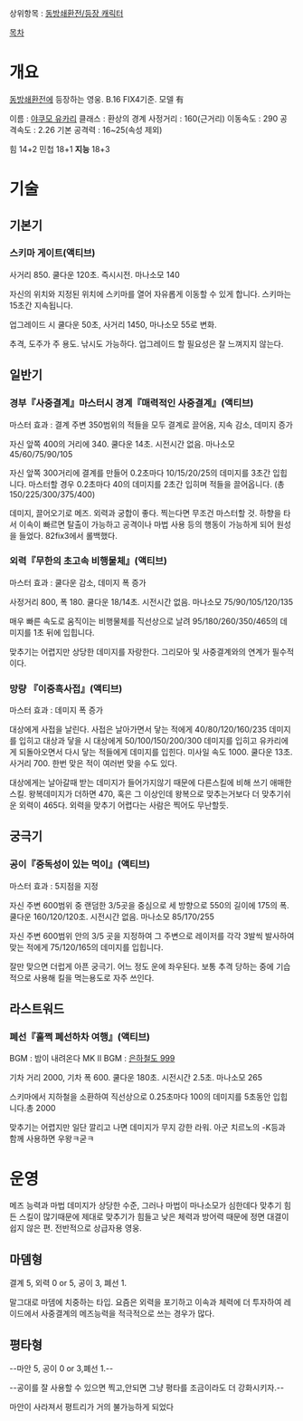 상위항목 : [[동방쇄환전/등장 캐릭터]]

[[목차]]
= 개요 =

[[동방쇄환전]]에 등장하는 영웅. B.16 FIX4기준. 모델 有

이름 : [[야쿠모 유카리]]
클래스 : 환상의 경계
사정거리 : 160(근거리)
이동속도 : 290
공격속도 : 2.26
기본 공격력 : 16~25(속성 제외)

힘 14+2
민첩 18+1
'''지능''' 18+3

= 기술 =

== 기본기 ==

=== 스키마 게이트(액티브) ===

사거리 850. 쿨다운 120초. 즉시시전. 마나소모 140

자신의 위치와 지정된 위치에 스키마를 열어 자유롭게 이동할 수 있게 합니다. 스키마는 15초간 지속됩니다.

업그레이드 시 쿨다운 50초, 사거리 1450, 마나소모 55로 변화.


추격, 도주가 주 용도. 낚시도 가능하다. 업그레이드 할 필요성은 잘 느껴지지 않는다.

== 일반기 ==


=== 경부『사중결계』마스터시 경계『매력적인 사중결계』(액티브) ===

마스터 효과 : 결계 주변 350범위의 적들을 모두 결계로 끌어옴, 지속 감소, 데미지 증가

자신 앞쪽 400의 거리에 340. 쿨다운 14초. 시전시간 없음. 마나소모 45/60/75/90/105


자신 앞쪽 300거리에 결계를 만들어 0.2초마다 10/15/20/25의 데미지를 3초간 입힙니다. 마스터할 경우 0.2초마다 40의 데미지를 2초간 입히며 적들을 끌어옵니다. (총 150/225/300/375/400)

데미지, 끌어오기로 메즈. 외력과 궁합이 좋다. 찍는다면 무조건 마스터할 것. 하향을 타서 이속이 빠르면 탈출이 가능하고 공격이나 마법 사용 등의 행동이 가능하게 되어 원성을 들었다. 82fix3에서 롤백했다.

=== 외력『무한의 초고속 비행물체』(액티브) ===

마스터 효과 : 쿨다운 감소, 데미지 폭 증가

사정거리 800, 폭 180. 쿨다운 18/14초. 시전시간 없음. 마나소모 75/90/105/120/135

매우 빠른 속도로 움직이는 비행물체를 직선상으로 날려 95/180/260/350/465의 데미지를 1초 뒤에 입힙니다.

맞추기는 어렵지만 상당한 데미지를 자랑한다. 그리모아 및 사중결계와의 연계가 필수적이다.

=== 망량 『이중흑사접』(액티브) ===

마스터 효과 : 데미지 폭 증가

대상에게 사접을 날린다. 사접은 날아가면서 닿는 적에게 40/80/120/160/235 데미지를 입히고 대상과 닿을 시 대상에게 50/100/150/200/300 데미지를 입히고 유카리에게 되돌아오면서 다시 닿는 적들에게 데미지를 입힌다. 미사일 속도 1000. 쿨다운 13초. 사거리 700. 한번 맞은 적이 여러번 맞을 수도 있다.

대상에게는 날아갈때 받는 데미지가 들어가지않기 때문에 다른스킬에 비해 쓰기 애매한 스킬. 왕복데미지가 더하면 470, 혹은 그 이상인데 왕복으로 맞추는거보다 더 맞추기쉬운 외력이 465다. 외력을 맞추기 어렵다는 사람은 찍어도 무난할듯.

== 궁극기 ==

=== 공이『중독성이 있는 먹이』(액티브) ===

마스터 효과 : 5지점을 지정

자신 주변 600범위 중 랜덤한 3/5곳을 중심으로 세 방향으로 550의 길이에 175의 폭. 쿨다운 160/120/120초. 시전시간 없음. 마나소모 85/170/255

자신 주변 600범위 안의 3/5 곳을 지정하여 그 주변으로 레이저를 각각 3발씩 발사하여 맞는 적에게 75/120/165의 데미지를 입힙니다.

잘만 맞으면 더럽게 아픈 궁극기. 어느 정도 운에 좌우된다. 보통 추격 당하는 중에 기습적으로 사용해 킬을 먹는용도로 자주 쓰인다.


== 라스트워드 ==
=== 폐선『훌쩍 폐선하차 여행』(액티브) ===
BGM : 밤이 내려온다
MK II BGM : [[은하철도 999]]

기차 거리 2000, 기차 폭 600. 쿨다운 180초. 시전시간 2.5초. 마나소모 265

스키마에서 지하철을 소환하여 직선상으로 0.25초마다 100의 데미지를 5초동안 입힙니다.총 2000

맞추기는 어렵지만 일단 깔리고 나면 데미지가 무지 강한 라워. 아군 치르노의 -K등과 함께 사용하면 우왕ㅋ굳ㅋ

= 운영 =
메즈 능력과 마법 데미지가 상당한 수준, 그러나 마법이 마나소모가 심한데다 맞추기 힘든 스킬이 많기때문에 제대로 맞추기가 힘들고 낮은 체력과 방어력 때문에 정면 대결이 쉽지 않은 편. 전반적으로 상급자용 영웅.

== 마뎀형 ==
결계 5, 외력 0 or 5, 공이 3, 폐선 1.

말그대로 마뎀에 치중하는 타입. 요즘은 외력을 포기하고 이속과 체력에 더 투자하여 레이드에서 사중결계의 메즈능력을 적극적으로 쓰는 경우가 많다.

== 평타형 ==
--마안 5, 공이 0 or 3,폐선 1.--

--공이를 잘 사용할 수 있으면 찍고,안되면 그냥 평타를 조금이라도 더 강화시키자.--

마안이 사라져서 평트리가 거의 불가능하게 되었다
